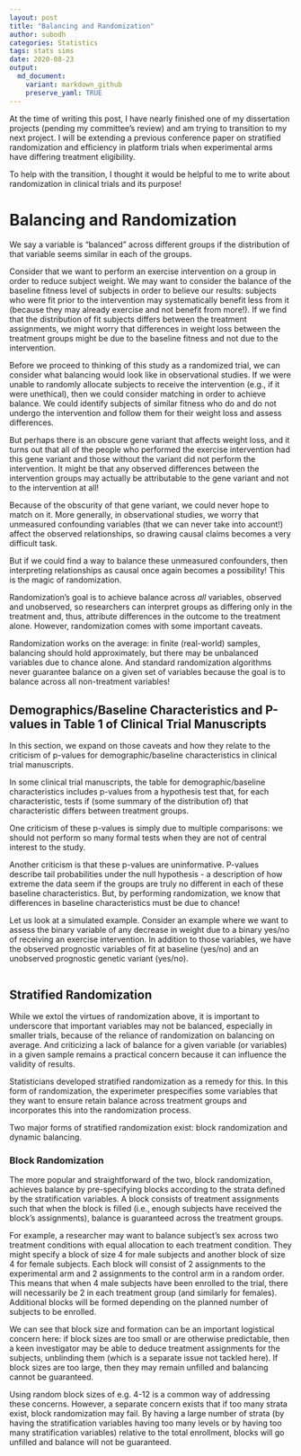 ```yaml
---
layout: post
title: "Balancing and Randomization"
author: subodh
categories: Statistics
tags: stats sims
date: 2020-08-23
output:
  md_document:
    variant: markdown_github
    preserve_yaml: TRUE
---
```


At the time of writing this post, I have nearly finished one of my dissertation projects (pending my committee's review) and am trying to transition to my next project. I will be extending a previous conference paper on stratified randomization and efficiency in platform trials when experimental arms have differing treatment eligibility. 

To help with the transition, I thought it would be helpful to me to write about randomization in clinical trials and its purpose!

# Balancing and Randomization

We say a variable is "balanced" across different groups if the distribution of that variable seems similar in each of the groups. 

Consider that we want to perform an exercise intervention on a group in order to reduce subject weight. We may want to consider the balance of the baseline fitness level of subjects in order to believe our results: subjects who were fit prior to the intervention may systematically benefit less from it (because they may already exercise and not benefit from more!). If we find that the distribution of fit subjects differs between the treatment assignments, we might worry that differences in weight loss between the treatment groups might be due to the baseline fitness and not due to the intervention.

Before we proceed to thinking of this study as a randomized trial, we can consider what balancing would look like in observational studies. If we were unable to randomly allocate subjects to receive the intervention (e.g., if it were unethical), then we could consider matching in order to achieve balance. We could identify subjects of similar fitness who do and do not undergo the intervention and follow them for their weight loss and assess differences. 

But perhaps there is an obscure gene variant that affects weight loss, and it turns out that all of the people who performed the exercise intervention had this gene variant and those without the variant did not perform the intervention. It might be that any observed differences between the intervention groups may actually be attributable to the gene variant and not to the intervention at all! 

Because of the obscurity of that gene variant, we could never hope to match on it. More generally, in observational studies, we worry that unmeasured confounding variables (that we can never take into account!) affect the observed relationships, so drawing causal claims becomes a very difficult task.

But if we could find a way to balance these unmeasured confounders, then interpreting relationships as causal once again becomes a possibility! This is the magic of randomization.

Randomization's goal is to achieve balance across *all* variables, observed and unobserved, so researchers can interpret groups as differing only in the treatment and, thus, attribute differences in the outcome to the treatment alone. However, randomization comes with some important caveats.

Randomization works on the average: in finite (real-world) samples, balancing should hold approximately, but there may be unbalanced variables due to chance alone. And standard randomization algorithms never guarantee balance on a given set of variables because the goal is to balance across all non-treatment variables! 

## Demographics/Baseline Characteristics and P-values in Table 1 of Clinical Trial Manuscripts

In this section, we expand on those caveats and how they relate to the criticism of p-values for demographic/baseline characteristics in clinical trial manuscripts. 

In some clinical trial manuscripts, the table for demographic/baseline characteristics includes p-values from a hypothesis test that, for each characteristic, tests if (some summary of the distribution of) that characteristic differs between treatment groups.

One criticism of these p-values is simply due to multiple comparisons: we should not perform so many formal tests when they are not of central interest to the study. 

Another criticism is that these p-values are uninformative. P-values describe tail probabilities under the null hypothesis - a description of how extreme the data seem if the groups are truly no different in each of these baseline characteristics. But, by performing randomization, we know that differences in baseline characteristics must be due to chance! 

Let us look at a simulated example. Consider an example where we want to assess the binary variable of any decrease in weight due to a binary yes/no of receiving an exercise intervention. In addition to those variables, we have the observed prognostic variables of fit at baseline (yes/no) and an unobserved prognostic genetic variant (yes/no). 

```r


```

## Stratified Randomization

While we extol the virtues of randomization above, it is important to underscore that important variables may not be balanced, especially in smaller trials, because of the reliance of randomization on balancing on average. And criticizing a lack of balance for a given variable (or variables) in a given sample remains a practical concern because it can influence the validity of results.

Statisticians developed stratified randomization as a remedy for this. In this form of randomization, the experimeter prespecifies some variables that they want to ensure retain balance across treatment groups and incorporates this into the randomization process.

Two major forms of stratified randomization exist: block randomization and dynamic balancing.


### Block Randomization
The more popular and straightforward of the two, block randomization, achieves balance by pre-specifying blocks according to the strata defined by the stratification variables. A block consists of treatment assignments such that when the block is filled (i.e., enough subjects have received the block's assignments), balance is guaranteed across the treatment groups. 

For example, a researcher may want to balance subject's sex across two treatment conditions with equal allocation to each treatment condition. They might specify a block of size 4 for male subjects and another block of size 4 for female subjects. Each block will consist of 2 assignments to the experimental arm and 2 assignments to the control arm in a random order. This means that when 4 male subjects have been enrolled to the trial, there will necessarily be 2 in each treatment group (and similarly for females). Additional blocks will be formed depending on the planned number of subjects to be enrolled.

We can see that block size and formation can be an important logistical concern here: if block sizes are too small or are otherwise predictable, then a keen investigator may be able to deduce treatment assignments for the subjects, unblinding them (which is a separate issue not tackled here). If block sizes are too large, then they may remain unfilled and balancing cannot be guaranteed.

Using random block sizes of e.g. 4-12 is a common way of addressing these concerns. However, a separate concern exists that if too many strata exist, block randomization may fail. By having a large number of strata (by having the stratification variables having too many levels or by having too many stratification variables) relative to the total enrollment, blocks will go unfilled and balance will not be guaranteed. 

<!---
Many of the earliest lessons in science focus on explaining the causes of natural phenomena that humans observe: why does the apple fall from the tree? What makes the sun rise and set? 

For these types of questions, brilliant minds in physics postulated the work of the mysterious forces of gravity and planetary motion. In biomedical science, we often care about whether some risk factor can be modified to reduce the incidence of disease or whether a disease course can be slowed or reversed by some intervention. How can we establish that? 

The central idea is to determine the *effect* of the intervention on the risk factor or disease. In observational studies, the famed criteria by [Bradford Hill](https://en.wikipedia.org/wiki/Bradford_Hill_criteria) point to a framwork for assessing if a factor causes some result. Note that these criteria are not all necessary for concluding causation.

1. Strength: Is there a strong relationship between the factor and its putative effect?
2. Consistency: Can the relationship be observed in different settings? 
3. Specificity: Does the putative effect co-occur frequently with the factor? In the extreme, if the effect only occurs with the factor, then causality can seem quite reasonable. 
4. Temporality: Does the factor precede the putative effect? Note that this criterion *is necessary* for causality.
5. Biological gradient: Do we observe a dose-response relationship? I.e., when we observe a change in the level of the factor, do we see a corresponding change in the effect?
6. Plausibility: Can we explain the mechanism of the relationship? 
7. Coherence: Does the relationship make sense within a broader understanding?
8. **Experimentation**: If we intervene and modify the factor, do we reliably modify the effect?
9. Analogy: Can we compare this relationship to other, similar relationships?

These criteria guide researchers whether to confirm whether the factor of interest causes the putative effect. In particular, many of the criteria provide evidence to suggest that it is not the effect of other factors that commonly cause the factor of interest and the putative effect.


-->
